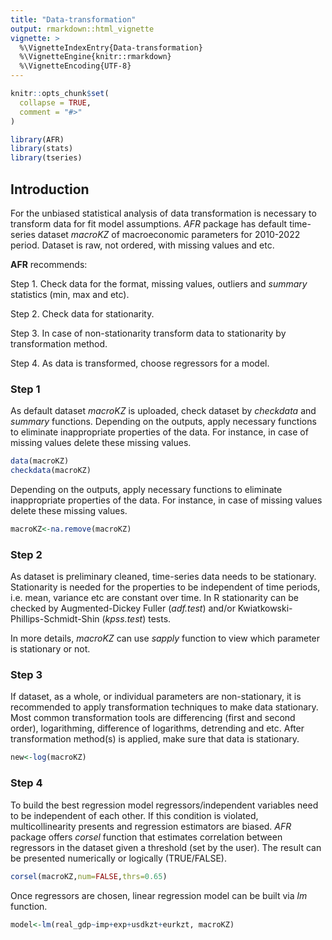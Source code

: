 ```yaml
---
title: "Data-transformation"
output: rmarkdown::html_vignette
vignette: >
  %\VignetteIndexEntry{Data-transformation}
  %\VignetteEngine{knitr::rmarkdown}
  %\VignetteEncoding{UTF-8}
---
```


```r
knitr::opts_chunk$set(
  collapse = TRUE,
  comment = "#>"
)
```

```r
library(AFR)
library(stats)
library(tseries)
```

## Introduction

For the unbiased statistical analysis of data transformation is necessary to transform data for fit model assumptions. *AFR* package has default time-series dataset *macroKZ* of macroeconomic parameters for 2010-2022 period. Dataset is raw, not ordered, with missing values and etc.

**AFR** recommends:

Step 1. Check data for the format, missing values, outliers and *summary* statistics (min, max and etc). 

Step 2. Check data for stationarity.

Step 3. In case of non-stationarity transform data to stationarity by transformation method.

Step 4. As data is transformed, choose regressors for a model.


### Step 1

As default dataset *macroKZ* is uploaded, check dataset by *checkdata* and *summary* functions. Depending on the outputs, apply necessary functions to eliminate inappropriate properties of the data. For instance, in case of missing values delete these missing values.

```r
data(macroKZ)
checkdata(macroKZ)
```

Depending on the outputs, apply necessary functions to eliminate inappropriate properties of the data. For instance, in case of missing values delete these missing values.

```r
macroKZ<-na.remove(macroKZ)
```

### Step 2

As dataset is preliminary cleaned, time-series data needs to be stationary. Stationarity is needed for the properties to be independent of time periods, i.e. mean, variance etc are constant over time.
In R stationarity can be checked by Augmented-Dickey Fuller (*adf.test*) and/or Kwiatkowski-Phillips-Schmidt-Shin (*kpss.test*) tests.

In more details, *macroKZ* can use *sapply* function to view which parameter is stationary or not.

### Step 3

If dataset, as a whole, or individual parameters are non-stationary, it is recommended to apply transformation techniques to make data stationary. Most common transformation tools are differencing (first and second order), logarithming, difference of logarithms, detrending and etc. After transformation method(s) is applied, make sure that data is stationary.

```r
new<-log(macroKZ)
```

### Step 4

To build the best regression model regressors/independent variables need to be independent of each other. If this condition is violated, multicollinearity presents and regression estimators are biased. *AFR* package offers *corsel* function that estimates correlation between regressors in the dataset given a threshold (set by the user). The result can be presented numerically or logically (TRUE/FALSE). 

```r
corsel(macroKZ,num=FALSE,thrs=0.65)
```

Once regressors are chosen, linear regression model can be built via *lm* function.

```r
model<-lm(real_gdp~imp+exp+usdkzt+eurkzt, macroKZ)
```
